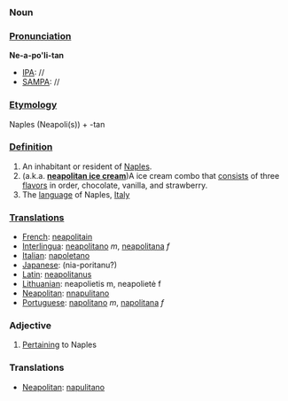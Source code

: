 ===Noun===
===[[Pronunciation]]===
'''Ne-a-po'li-tan'''
*[[IPA]]: //
*[[SAMPA]]: //
===[[Etymology]]===
Naples (Neapoli(s)) + -tan
===[[Definition]]===
#An inhabitant or resident of [[Naples]].
#(a.k.a. '''[[neapolitan ice cream]]''')A ice cream combo that [[consist]]s of three [[flavours|flavors]] in order, chocolate, vanilla, and strawberry.
#The [[language]] of Naples, [[Italy]]
===[[Translations]]===
*[[French]]: [[neapolitain]]
*[[Interlingua]]: [[neapolitano]] ''m'', [[neapolitana]] ''f''
*[[Italian]]: [[napoletano]]
*[[Japanese]]: (nia-poritanu?)
*[[Latin]]: [[neapolitanus]]
*[[Lithuanian]]: neapolietis m, neapolietė f
*[[Neapolitan]]: [[nnapulitano]]
*[[Portuguese]]: [[napolitano]] ''m'', [[napolitana]] ''f''

===Adjective===
#[[pertain|Pertaining]] to Naples
===Translations===
*[[Neapolitan]]: [[napulitano]]